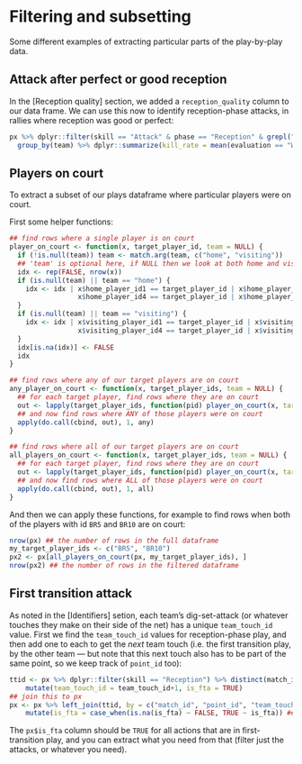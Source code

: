# Filtering and subsetting

Some different examples of extracting particular parts of the play-by-play data.

## Attack after perfect or good reception

In the [Reception quality] section, we added a `reception_quality` column to our data frame. We can use this now to identify reception-phase attacks, in rallies where reception was good or perfect:

```r
px %>% dplyr::filter(skill == "Attack" & phase == "Reception" & grepl("Perfect|Positive", reception_quality)) %>%
  group_by(team) %>% dplyr::summarize(kill_rate = mean(evaluation == "Winning attack"))
```

## Players on court

To extract a subset of our plays dataframe where particular players were on court.

First some helper functions:

```r
## find rows where a single player is on court
player_on_court <- function(x, target_player_id, team = NULL) {
  if (!is.null(team)) team <- match.arg(team, c("home", "visiting"))
  ## 'team' is optional here, if NULL then we look at both home and visiting teams
  idx <- rep(FALSE, nrow(x))
  if (is.null(team) || team == "home") {
    idx <- idx | x$home_player_id1 == target_player_id | x$home_player_id2 == target_player_id | x$home_player_id3 == target_player_id |
                 x$home_player_id4 == target_player_id | x$home_player_id5 == target_player_id | x$home_player_id6 == target_player_id
  }
  if (is.null(team) || team == "visiting") {
    idx <- idx | x$visiting_player_id1 == target_player_id | x$visiting_player_id2 == target_player_id | x$visiting_player_id3 == target_player_id |
                 x$visiting_player_id4 == target_player_id | x$visiting_player_id5 == target_player_id | x$visiting_player_id6 == target_player_id
  }
  idx[is.na(idx)] <- FALSE
  idx
}

## find rows where any of our target players are on court
any_player_on_court <- function(x, target_player_ids, team = NULL) {
  ## for each target player, find rows where they are on court
  out <- lapply(target_player_ids, function(pid) player_on_court(x, target_player_id = pid, team = team))
  ## and now find rows where ANY of those players were on court
  apply(do.call(cbind, out), 1, any)
}

## find rows where all of our target players are on court
all_players_on_court <- function(x, target_player_ids, team = NULL) {
  ## for each target player, find rows where they are on court
  out <- lapply(target_player_ids, function(pid) player_on_court(x, target_player_id = pid, team = team))
  ## and now find rows where ALL of those players were on court
  apply(do.call(cbind, out), 1, all)
}
```

And then we can apply these functions, for example to find rows when both of the players with id `BR5` and `BR10` are on court:

```r
nrow(px) ## the number of rows in the full dataframe
my_target_player_ids <- c("BR5", "BR10")
px2 <- px[all_players_on_court(px, my_target_player_ids), ]
nrow(px2) ## the number of rows in the filtered dataframe

```


## First transition attack

As noted in the [Identifiers] setion, each team's dig-set-attack (or whatever touches they make on their side of the net) has a unique `team_touch_id` value. First we find the `team_touch_id` values for reception-phase play, and then add one to each to get the *next* team touch (i.e. the first transition play, by the other team --- but note that this next touch also has to be part of the same point, so we keep track of `point_id` too):

```r
ttid <- px %>% dplyr::filter(skill == "Reception") %>% distinct(match_id, point_id, team_touch_id) %>% 
    mutate(team_touch_id = team_touch_id+1, is_fta = TRUE)
## join this to px
px <- px %>% left_join(ttid, by = c("match_id", "point_id", "team_touch_id")) %>%
    mutate(is_fta = case_when(is.na(is_fta) ~ FALSE, TRUE ~ is_fta)) ## clean up the NAs
```

The `px$is_fta` column should be `TRUE` for all actions that are in first-transition play, and you can extract what you need from that (filter just the attacks, or whatever you need).
